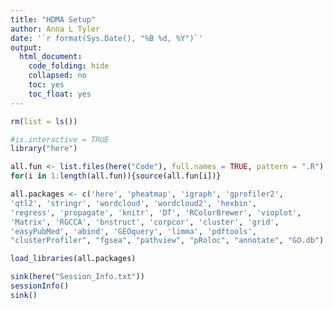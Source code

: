 ```yaml
---
title: "HDMA Setup"
author: Anna L Tyler
date: '`r format(Sys.Date(), "%B %d, %Y")`'
output: 
  html_document:
    code_folding: hide
    collapsed: no
    toc: yes
    toc_float: yes
---
```



```r

rm(list = ls())

#is.interactive = TRUE
library("here")

all.fun <- list.files(here("Code"), full.names = TRUE, pattern = ".R")
for(i in 1:length(all.fun)){source(all.fun[i])}

all.packages <- c('here', 'pheatmap', 'igraph', 'gprofiler2', 
'qtl2', 'stringr', 'wordcloud', 'wordcloud2', 'hexbin', 
'regress', 'propagate', 'knitr', 'DT', 'RColorBrewer', 'vioplot', 
'Matrix', 'RGCCA', 'bnstruct', 'corpcor', 'cluster', 'grid', 
'easyPubMed', 'abind', 'GEOquery', 'limma', 'pdftools', 
"clusterProfiler", "fgsea", "pathview", "pRoloc", "annotate", "GO.db")

load_libraries(all.packages)
```

```r
sink(here("Session_Info.txt"))
sessionInfo()
sink()
```
